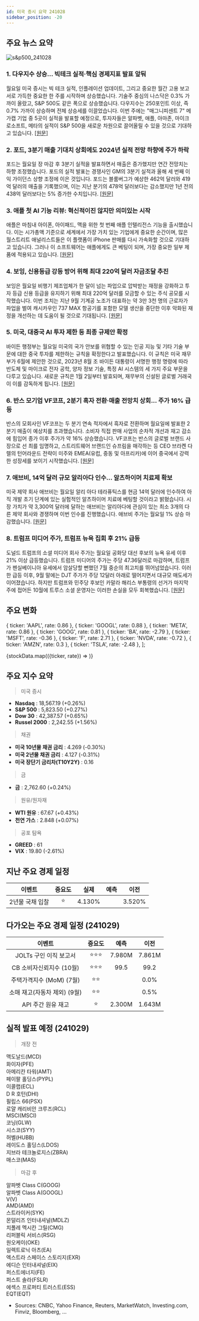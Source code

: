```yaml
---
id: 미국 증시 요약 241028
sidebar_position: -20
---
```


## 주요 뉴스 요약

![s&p500_241028](/map/241028.png)

### 1. **다우지수 상승... 빅테크 실적·핵심 경제지표 발표 앞둬**

월요일 미국 증시는 빅 테크 실적, 인플레이션 업데이트, 그리고 중요한 월간 고용 보고서로 가득한 중요한 한 주를 시작하며 상승했습니다. 기술주 중심의 나스닥은 0.3% 가까이 올랐고, S&P 500도 같은 폭으로 상승했습니다. 다우지수는 250포인트 이상, 즉 0.7% 가까이 상승하며 전체 상승세를 이끌었습니다. 이번 주에는 "매그니피센트 7" 메가캡 기업 중 5곳이 실적을 발표할 예정으로, 투자자들은 알파벳, 애플, 아마존, 마이크로소프트, 메타의 실적이 S&P 500을 새로운 차원으로 끌어올릴 수 있을 것으로 기대하고 있습니다. [[원문]](https://finance.yahoo.com/news/live/stock-market-today-dow-leads-stock-climb-ahead-of-big-tech-earnings-crucial-data-200100377.html)

### 2. **포드, 3분기 매출 기대치 상회에도 2024년 실적 전망 하향에 주가 하락**

포드는 월요일 장 마감 후 3분기 실적을 발표하면서 매출은 증가했지만 연간 전망치는 하향 조정했습니다. 포드의 실적 발표는 경쟁사인 GM의 3분기 실적과 올해 세 번째 이익 가이던스 상향 조정에 이은 것입니다. 포드는 블룸버그가 예상한 462억 달러와 419억 달러의 매출을 기록했으며, 이는 지난 분기의 478억 달러보다는 감소했지만 1년 전의 438억 달러보다는 5% 증가한 수치입니다. [[원문]](https://finance.yahoo.com/news/ford-stock-falls-despite-q3-sales-beat-as-it-guides-to-lower-end-of-2024-profit-forecast-202614405.html)

### 3. **애플 첫 AI 기능 리뷰: 혁신적이진 않지만 의미있는 시작**

애플은 마침내 아이폰, 아이패드, 맥을 위한 첫 번째 애플 인텔리전스 기능을 출시했습니다. 이는 시가총액 기준으로 세계에서 가장 가치 있는 기업에게 중요한 순간이며, 많은 월스트리트 애널리스트들은 이 플랫폼이 iPhone 판매를 다시 가속화할 것으로 기대하고 있습니다. 그러나 이 소프트웨어는 애플에게도 큰 베팅이 되며, 가장 중요한 일부 제품에 적용되고 있습니다. [[원문]](https://finance.yahoo.com/news/apple-intelligence-review-apples-first-set-of-ai-features-wont-set-the-world-on-fire-but-its-a-start-161017933.html)

### 4. **보잉, 신용등급 강등 방어 위해 최대 220억 달러 자금조달 추진**

보잉은 월요일 비행기 제조업체가 한 달이 넘는 파업으로 압박받는 재정을 강화하고 투자 등급 신용 등급을 유지하기 위해 최대 220억 달러를 모금할 수 있는 주식 공모를 시작했습니다. 이번 조치는 지난 9월 기계공 노조가 대표하는 약 3만 3천 명의 근로자가 파업을 벌여 캐시카우인 737 MAX 항공기를 포함한 모델 생산을 중단한 이후 악화된 재정을 개선하는 데 도움이 될 것으로 기대됩니다. [[원문]](https://www.reuters.com/business/aerospace-defense/boeing-launches-offering-90-mln-common-shares-5-bln-depositary-shares-2024-10-28/)

### 5. **미국, 대중국 AI 투자 제한 등 최종 규제안 확정**

바이든 행정부는 월요일 미국의 국가 안보를 위협할 수 있는 인공 지능 및 기타 기술 부문에 대한 중국 투자를 제한하는 규칙을 확정한다고 발표했습니다. 이 규칙은 미국 재무부가 6월에 제안한 것으로, 2023년 8월 조 바이든 대통령이 서명한 행정 명령에 따라 반도체 및 마이크로 전자 공학, 양자 정보 기술, 특정 AI 시스템의 세 가지 주요 부문을 다루고 있습니다. 새로운 규칙은 1월 2일부터 발효되며, 재무부의 신설된 글로벌 거래국이 이를 감독하게 됩니다. [[원문]](https://www.reuters.com/technology/artificial-intelligence/us-finalizes-rules-curb-ai-investments-china-impose-other-restrictions-2024-10-28/)

### 6. **반스 모기업 VF코프, 2분기 흑자 전환·매출 전망치 상회... 주가 16% 급등**

반스의 모회사인 VF코프는 두 분기 연속 적자에서 흑자로 전환하며 월요일에 발표한 2분기 매출이 예상치를 초과했습니다. 소비자 직접 판매 사업의 순차적 개선과 재고 감소에 힘입어 종가 이후 주가가 약 16% 상승했습니다. VF코프는 반스의 글로벌 브랜드 사장으로 선 최를 임명하고, 스트리트웨어 브랜드인 슈프림을 매각하는 등 CEO 브라켄 다렐의 턴어라운드 전략이 미주와 EMEA(유럽, 중동 및 아프리카)에 이어 중국에서 강력한 성장세를 보이기 시작했습니다. [[원문]](https://www.reuters.com/business/retail-consumer/vans-parent-vf-corp-swings-profit-beats-q2-sales-estimates-shares-up-16-2024-10-28/)

### 7. **애브비, 14억 달러 규모 알리아다 인수... 알츠하이머 치료제 확보**

미국 제약 회사 애브비는 월요일 알리 아다 테라퓨틱스를 현금 14억 달러에 인수하여 아직 개발 초기 단계에 있는 실험적인 알츠하이머 치료에 베팅할 것이라고 밝혔습니다. 시장 가치가 약 3,300억 달러에 달하는 애브비는 알리아다에 관심이 있는 최소 3개의 다른 제약 회사와 경쟁하며 이번 인수를 진행했습니다. 애브비 주가는 월요일 1% 상승 마감했습니다. [[원문]](https://www.reuters.com/business/healthcare-pharmaceuticals/abbvie-buy-alzheimers-therapy-developer-aliada-therapeutics-14-bln-2024-10-28/)

### 8. **트럼프 미디어 주가, 트럼프 뉴욕 집회 후 21% 급등**

도널드 트럼프의 소셜 미디어 회사 주가는 월요일 공화당 대선 후보의 뉴욕 유세 이후 21% 이상 급등했습니다. 트럼프 미디어의 주가는 주당 47.36달러로 마감하며, 트럼프가 펜실베이니아 유세에서 암살당할 뻔했던 7월 중순의 최고치를 뛰어넘었습니다. 이러한 급등 이후, 9월 말에는 DJT 주가가 주당 12달러 아래로 떨어지면서 대규모 매도세가 이어졌습니다. 하지만 트럼프와 민주당 후보인 카말라 해리스 부통령의 선거가 마지막 주에 접어든 10월에 트루스 소셜 운영자는 이러한 손실을 모두 회복했습니다. [[원문]](https://www.cnbc.com/2024/10/28/djt-trump-media-stock-election-rally-nyc.html)

## 주요 변화

  { ticker: 'AAPL', rate: 0.86 },
  { ticker: 'GOOGL', rate: 0.88 },
  { ticker: 'META', rate: 0.86 },
  { ticker: 'GOOG', rate: 0.81 },
  { ticker: 'BA', rate: -2.79 },
  { ticker: 'MSFT', rate: -0.36 },
  { ticker: 'F', rate: 2.71 },
  { ticker: 'NVDA', rate: -0.72 },
  { ticker: 'AMZN', rate: 0.3 },
  { ticker: 'TSLA', rate: -2.48 },
];

{stockData.map(({ticker, rate}) => <StockCardMini key={ticker} ticker={ticker} rate={rate}></StockCardMini>)}

## 주요 지수 요약

> 미국 증시

- **Nasdaq** : 18,567.19 (+0.26%)
- **S&P 500** : 5,823.50 (+0.27%)
- **Dow 30** : 42,387.57 (+0.65%)
- **Russel 2000** : 2,242.55 (+1.56%)

> 채권

- **미국 10년물 채권 금리** : 4.269 (-0.30%)
- **미국 2년물 채권 금리** : 4.127 (-0.31%)
- **미국 장단기 금리차(T10Y2Y)** : 0.16

> 금

- **금** : 2,762.60 (+0.24%)

> 원유/원자재

- **WTI 원유** : 67.67 (+0.43%)
- **천연 가스** : 2.848 (+0.07%)

> 공포 탐욕

- **GREED** : 61
- **VIX** : 19.80 (-2.61%)

## 지난 주요 경제 일정

|     이벤트      | 중요도 |  실제  | 예측 |  이전  |
| :-------------: | :----: | :----: | :--: | :----: |
| 2년물 국채 입찰 |   ⭐   | 4.130% |      | 3.520% |

## 다가오는 주요 경제 일정 (241029)

|            이벤트            | 중요도 |  예측  |  이전  |
| :--------------------------: | :----: | :----: | :----: |
|    JOLTs 구인 이직 보고서    | ⭐⭐⭐ | 7.980M | 7.861M |
|   CB 소비자신뢰지수 (10월)   | ⭐⭐⭐ |  99.5  |  99.2  |
|   주택가격지수 (MoM) (7월)   |  ⭐⭐  |        |  0.0%  |
| 소매 재고(자동차 제외) (9월) |  ⭐⭐  |        |  0.5%  |
|      API 주간 원유 재고      |   ⭐   | 2.300M | 1.643M |

## 실적 발표 예정 (241029)

> 개장 전

맥도날드(MCD)  
화이자(PFE)  
아메리칸 타워(AMT)  
페이팔 홀딩스(PYPL)  
이콜랩(ECL)  
D R 호턴(DHI)  
필립스 66(PSX)  
로얄 캐리비안 크루즈(RCL)  
MSCI(MSCI)  
코닝(GLW)  
시스코(SYY)  
허벨(HUBB)  
레이도스 홀딩스(LDOS)  
지브라 테크놀로지스(ZBRA)  
매스코(MAS)

> 마감 후

알파벳 Class C(GOOG)  
알파벳 Class A(GOOGL)  
V(V)  
AMD(AMD)  
스트라이커(SYK)  
몬덜리즈 인터내셔널(MDLZ)  
치폴레 멕시칸 그릴(CMG)  
리퍼블릭 서비스(RSG)  
원오케이(OKE)  
일렉트로닉 아츠(EA)  
엑스트라 스페이스 스토리지(EXR)  
에디슨 인터내셔널(EIX)  
퍼스트에너지(FE)  
퍼스트 솔라(FSLR)  
에섹스 프로퍼티 트러스트(ESS)  
EQT(EQT)

- Sources: CNBC, Yahoo Finance, Reuters, MarketWatch, Investing.com, Finviz, Bloomberg, ...
